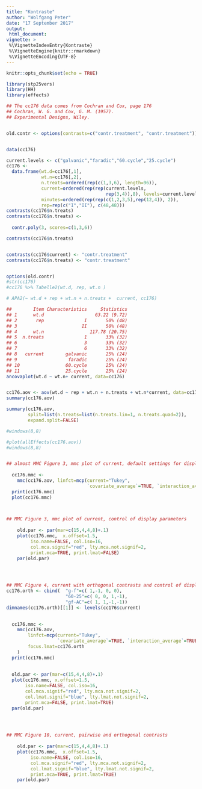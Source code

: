 ```yaml
---
title: "Kontraste"
author: "Wolfgang Peter"
date: "17 September 2017"
output:
 html_document:
vignette: >
 %\VignetteIndexEntry{Kontraste}
 %\VignetteEngine{knitr::rmarkdown}
 %\VignetteEncoding{UTF-8}
---
```


```r
knitr::opts_chunk$set(echo = TRUE)

library(stp25vers)
library(HH)
library(effects)

```

 


```r
## The cc176 data comes from Cochran and Cox, page 176
## Cochran, W. G. and Cox, G. M. (1957).
## Experimental Designs, Wiley.


old.contr <- options(contrasts=c("contr.treatment", "contr.treatment"))


data(cc176)

current.levels <- c("galvanic","faradic","60.cycle","25.cycle")
cc176 <-
  data.frame(wt.d=cc176[,1],
             wt.n=cc176[,2],
             n.treats=ordered(rep(c(1,3,6), length=96)),
             current=ordered(rep(rep(current.levels,
                                     rep(3,4)),8), levels=current.levels),
             minutes=ordered(rep(rep(c(1,2,3,5),rep(12,4)), 2)),
             rep=rep(c("I","II"), c(48,48)))
contrasts(cc176$n.treats)
contrasts(cc176$n.treats) <-
  
  contr.poly(3, scores=c(1,3,6))

contrasts(cc176$n.treats)


contrasts(cc176$current) <- "contr.treatment"
contrasts(cc176$n.treats) <- "contr.treatment"


options(old.contr)
#str(cc176)
#cc176 %>% Tabelle2(wt.d, rep, wt.n )

# APA2(~ wt.d + rep + wt.n + n.treats +  current, cc176)

##        Item Characteristics     Statistics
## 1      wt.d                   63.22 (9.72)
## 2       rep               I       50% (48)
## 3                        II       50% (48)
## 4      wt.n                 117.78 (20.75)
## 5  n.treats               1       33% (32)
## 6                         3       33% (32)
## 7                         6       33% (32)
## 8   current        galvanic       25% (24)
## 9                   faradic       25% (24)
## 10                 60.cycle       25% (24)
## 11                 25.cycle       25% (24)
ancovaplot(wt.d ~ wt.n+ current, data=cc176)


cc176.aov <- aov(wt.d ~ rep + wt.n + n.treats + wt.n*current, data=cc176)
summary(cc176.aov)

summary(cc176.aov,
        split=list(n.treats=list(n.treats.lin=1, n.treats.quad=2)),
        expand.split=FALSE)

#windows(8,8)

#plot(allEffects(cc176.aov))
#windows(8,8)


## almost MMC Figure 3, mmc plot of current, default settings for display
 
  cc176.mmc <-
    mmc(cc176.aov, linfct=mcp(current="Tukey",
                              `covariate_average`=TRUE, `interaction_average`=TRUE))
  print(cc176.mmc)
  plot(cc176.mmc)
 


## MMC Figure 3, mmc plot of current, control of display parameters
 
    old.par <- par(mar=c(15,4,4,8)+.1)
    plot(cc176.mmc,  x.offset=1.5,
         iso.name=FALSE, col.iso=16,
         col.mca.signif="red", lty.mca.not.signif=2,
         print.mca=TRUE, print.lmat=FALSE)
    par(old.par)
 



## MMC Figure 4, current with orthogonal contrasts and control of display
cc176.orth <- cbind(  "g-f"=c( 1,-1, 0, 0),
                      "60-25"=c( 0, 0, 1,-1),
                      "gf-AC"=c( 1, 1,-1,-1))
dimnames(cc176.orth)[[1]] <- levels(cc176$current)

 
  cc176.mmc <-
    mmc(cc176.aov,
        linfct=mcp(current="Tukey",
                   `covariate_average`=TRUE, `interaction_average`=TRUE),
        focus.lmat=cc176.orth
    )
  print(cc176.mmc)
  
  
  old.par <- par(mar=c(15,4,4,8)+.1)
  plot(cc176.mmc, x.offset=1.5,
       iso.name=FALSE, col.iso=16,
       col.mca.signif="red", lty.mca.not.signif=2,
       col.lmat.signif="blue", lty.lmat.not.signif=2,
       print.mca=FALSE, print.lmat=TRUE)
  par(old.par)
 



## MMC Figure 10, current, pairwise and orthogonal contrasts
 
    old.par <- par(mar=c(15,4,4,8)+.1)
    plot(cc176.mmc,  x.offset=1.5,
         iso.name=FALSE, col.iso=16,
         col.mca.signif="red", lty.mca.not.signif=2,
         col.lmat.signif="blue", lty.lmat.not.signif=2,
         print.mca=TRUE, print.lmat=TRUE)
    par(old.par)
 



```

